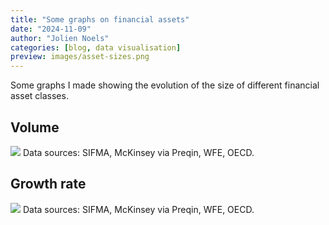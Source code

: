 ```yaml
---
title: "Some graphs on financial assets"
date: "2024-11-09"
author: "Jolien Noels"
categories: [blog, data visualisation]
preview: images/asset-sizes.png
---
```


Some graphs I made showing the evolution of the size of different financial asset classes.

::: {.panel-tabset}

## Volume


![](images/asset-sizes.png) Data sources: SIFMA, McKinsey via Preqin, WFE, OECD.


## Growth rate


![](images/asset-growth-rates.png) Data sources: SIFMA, McKinsey via Preqin, WFE, OECD.

:::